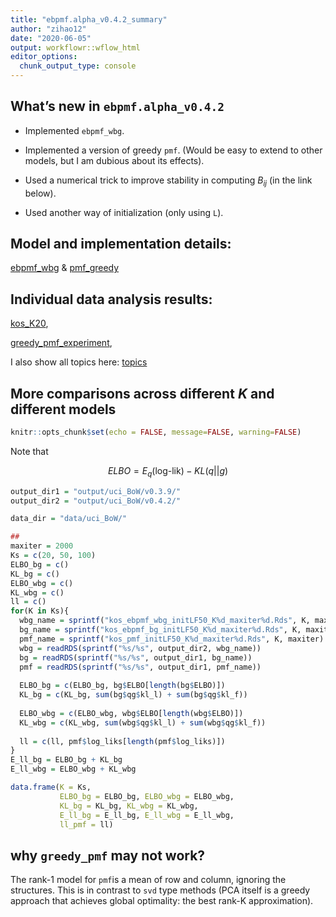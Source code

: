 ```yaml
---
title: "ebpmf.alpha_v0.4.2_summary"
author: "zihao12"
date: "2020-06-05"
output: workflowr::wflow_html
editor_options:
  chunk_output_type: console
---
```


## What's new in `ebpmf.alpha_v0.4.2`

* Implemented `ebpmf_wbg`. \

* Implemented a version of greedy `pmf`. (Would be easy to extend to other models, but I am dubious about its effects). 

* Used a numerical trick to improve stability in computing $B_{ij}$ (in the link below). \

* Used another way of initialization (only using `L`).\ 

## Model and implementation details:
[ebpmf_wbg](https://zihao12.github.io/ebpmf_data_analysis/ebpmf_wbg.pdf) & 
[pmf_greedy](https://zihao12.github.io/ebpmf_data_analysis/greedy_pmf_draft.pdf)


## Individual data analysis results:\ 

[kos_K20](https://zihao12.github.io/ebpmf_data_analysis/kos_K20_ebpmf.alpha_v0.4.2.html), \

[greedy_pmf_experiment](https://zihao12.github.io/ebpmf_data_analysis/pmf_greedy_experiment.html), \

I also show all topics here: [topics](https://zihao12.github.io/ebpmf_data_analysis/ebpmf.alpha_v0.4.2_show_topics
.html)

## More comparisons across different $K$ and different models
```r
knitr::opts_chunk$set(echo = FALSE, message=FALSE, warning=FALSE)
```
Note that 

$$ELBO = E_q(\text{log-lik}) - KL(q || g)$$

```r
output_dir1 = "output/uci_BoW/v0.3.9/"
output_dir2 = "output/uci_BoW/v0.4.2/"

data_dir = "data/uci_BoW/"

## 
maxiter = 2000
Ks = c(20, 50, 100)
ELBO_bg = c()
KL_bg = c()
ELBO_wbg = c()
KL_wbg = c()
ll = c()
for(K in Ks){
  wbg_name = sprintf("kos_ebpmf_wbg_initLF50_K%d_maxiter%d.Rds", K, maxiter)
  bg_name = sprintf("kos_ebpmf_bg_initLF50_K%d_maxiter%d.Rds", K, maxiter)
  pmf_name = sprintf("kos_pmf_initLF50_K%d_maxiter%d.Rds", K, maxiter)
  wbg = readRDS(sprintf("%s/%s", output_dir2, wbg_name))
  bg = readRDS(sprintf("%s/%s", output_dir1, bg_name))
  pmf = readRDS(sprintf("%s/%s", output_dir1, pmf_name))
  
  ELBO_bg = c(ELBO_bg, bg$ELBO[length(bg$ELBO)])
  KL_bg = c(KL_bg, sum(bg$qg$kl_l) + sum(bg$qg$kl_f))
  
  ELBO_wbg = c(ELBO_wbg, wbg$ELBO[length(wbg$ELBO)])
  KL_wbg = c(KL_wbg, sum(wbg$qg$kl_l) + sum(wbg$qg$kl_f))
  
  ll = c(ll, pmf$log_liks[length(pmf$log_liks)])
}
E_ll_bg = ELBO_bg + KL_bg
E_ll_wbg = ELBO_wbg + KL_wbg

data.frame(K = Ks, 
           ELBO_bg = ELBO_bg, ELBO_wbg = ELBO_wbg, 
           KL_bg = KL_bg, KL_wbg = KL_wbg, 
           E_ll_bg = E_ll_bg, E_ll_wbg = E_ll_wbg, 
           ll_pmf = ll)
```

## why `greedy_pmf` may not work?

The rank-1 model for `pmf`is a mean of row and column, ignoring the structures. This is in contrast to `svd` type methods (PCA itself is a greedy approach that achieves global optimality: the best rank-K approximation). 

